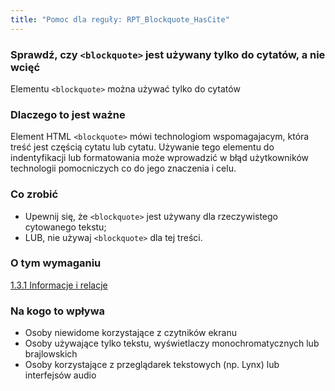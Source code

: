 ```yaml
---
title: "Pomoc dla reguły: RPT_Blockquote_HasCite"
---
```


<div className="toolHelp">
<Row>
<Column colLg={16} colMd={8} colSm={4} className="toolHead">

### Sprawdź, czy `<blockquote>` jest używany tylko do cytatów, a nie wcięć

<div id="locLevel"></div>

Elementu `<blockquote>` można używać tylko do cytatów

</Column>
</Row>
<Row>
<Column colLg={11} colMd={5} colSm={4} className="toolMain">

### Dlaczego to jest ważne

Element HTML `<blockquote>` mówi technologiom wspomagajacym, która treść jest częścią cytatu lub cytatu. Używanie tego elementu do indentyfikacji lub formatowania może wprowadzić w błąd użytkowników technologii pomocniczych co do jego znaczenia i celu.

<div id="locSnippet"></div>

### Co zrobić

 * Upewnij się, że `<blockquote>` jest używany dla rzeczywistego cytowanego tekstu;
 * LUB, nie używaj `<blockquote>` dla tej treści.

</Column>
<Column colLg={5} colMd={3} colSm={4} className="toolLeft">

### O tym wymaganiu

[1.3.1 Informacje i relacje](http://www.ibm.com/able/guidelines/ci162/info_and_relationships.html)

### Na kogo to wpływa

 * Osoby niewidome korzystające z czytników ekranu
 * Osoby używające tylko tekstu, wyświetlaczy monochromatycznych lub brajlowskich
 * Osoby korzystające z przeglądarek tekstowych (np. Lynx) lub interfejsów audio

</Column>
</Row>
</div>

